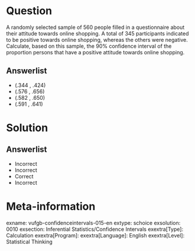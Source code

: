 Question
========
  
A randomly selected sample of 560 people filled in a questionnaire about their attitude towards online shopping.  A total of 345 participants indicated to be positive towards online shopping, whereas the others were negative.  Calculate, based on this sample, the 90% confidence interval of the proportion persons that have a positive attitude towards online shopping.

  
Answerlist
----------
* (.344 , .424)
* (.576 , .656)
* (.582 , .650)
* (.591 , .641)

Solution
========

Answerlist
----------
* Incorrect
* Incorrect
* Correct
* Incorrect

Meta-information
================
exname: vufgb-confidenceintervals-015-en
extype: schoice
exsolution: 0010
exsection: Inferential Statistics/Confidence Intervals
exextra[Type]: Calculation
exextra[Program]: 
exextra[Language]: English
exextra[Level]: Statistical Thinking